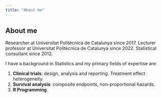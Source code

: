 ```yaml
---
title: "About me"
---
```


## About me

Researcher at Universitat Politècnica de Catalunya since 2017. Lecturer professor at Universitat Politècnica de Catalunya since 2022. Statistical consultant since 2012.  

I have a background in Statistics and my primary fields of expertise are:

1. **Clinical trials**: design, analysis and reporting. Treatment effect heterogeneity.
2. **Survival analysis**: composite endpoints, non-proportional hazards.
3. **R Programming**.  